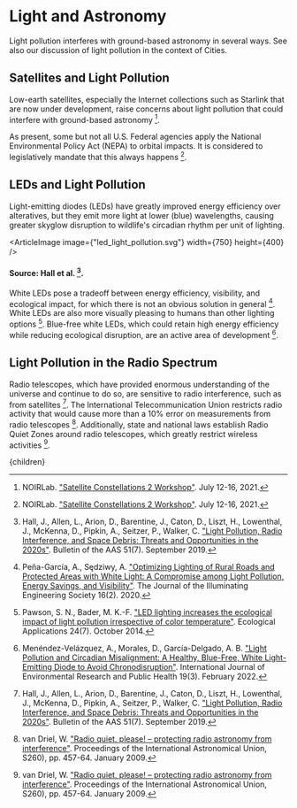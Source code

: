 


# Light and Astronomy
Light pollution interferes with ground-based astronomy in several ways. See also our discussion of light pollution in the context of Cities.

## Satellites and Light Pollution

Low-earth satellites, especially the Internet collections such as Starlink that are now under development, raise concerns about light pollution that could interfere with ground-based astronomy [^1].

<SatelliteLight />

As present, some but not all U.S. Federal agencies apply the National Environmental Policy Act (NEPA) to orbital impacts. It is considered to legislatively mandate that this always happens [^1].

## LEDs and Light Pollution

Light-emitting diodes (LEDs) have greatly improved energy efficiency over alteratives, but they emit more light at lower (blue) wavelengths, causing greater skyglow disruption to wildlife's circadian rhythm per unit of lighting.

<ArticleImage image={"led_light_pollution.svg"} width={750} height={400} />
#### Source: Hall et al. [^2].

White LEDs pose a tradeoff between energy efficiency, visibility, and ecological impact, for which there is not an obvious solution in general [^3]. White LEDs are also more visually pleasing to humans than other lighting options [^4]. Blue-free white LEDs, which could retain high energy efficiency while reducing ecological disruption, are an active area of development [^5].

## Light Pollution in the Radio Spectrum

Radio telescopes, which have provided enormous understanding of the universe and continue to do so, are sensitive to radio interference, such as from satellites [^2]. The International Telecommunication Union restricts radio activity that would cause more than a 10% error on measurements from radio telescopes [^6]. Additionally, state and national laws establish Radio Quiet Zones around radio telescopes, which greatly restrict wireless activities [^6].

[^1]: NOIRLab. ["Satellite Constellations 2 Workshop"](https://noirlab.edu/satcon2). July 12-16, 2021.

[^2]: Hall, J., Allen, L., Arion, D., Barentine, J., Caton, D., Liszt, H., Lowenthal, J., McKenna, D., Pipkin, A., Seitzer, P., Walker, C. ["Light Pollution, Radio Interference, and Space Debris: Threats and Opportunities in the 2020s"](https://baas.aas.org/pub/2020n7i097/release/1). Bulletin of the AAS 51(7). September 2019.

[^3]: Peña-García, A., Sędziwy, A. ["Optimizing Lighting of Rural Roads and Protected Areas with White Light: A Compromise among Light Pollution, Energy Savings, and Visibility"](https://www.tandfonline.com/doi/abs/10.1080/15502724.2019.1574138). The Journal of the Illuminating Engineering Society 16(2). 2020.

[^4]: Pawson, S. N., Bader, M. K.-F. ["LED lighting increases the ecological impact of light pollution irrespective of color temperature"](https://esajournals.onlinelibrary.wiley.com/doi/full/10.1890/14-0468.1). Ecological Applications 24(7). October 2014.

[^5]: Menéndez-Velázquez, A., Morales, D., García-Delgado, A. B. ["Light Pollution and Circadian Misalignment: A Healthy, Blue-Free, White Light-Emitting Diode to Avoid Chronodisruption"](https://www.mdpi.com/1660-4601/19/3/1849). International Journal of Environmental Research and Public Health 19(3). February 2022.

[^6]: van Driel, W. ["Radio quiet, please! – protecting radio astronomy from interference"](https://www.cambridge.org/core/journals/proceedings-of-the-international-astronomical-union/article/radio-quiet-please-protecting-radio-astronomy-from-interference/AE8E2F8CDF8B29FAF7890BAD24F4691F). Proceedings of the International Astronomical Union, S260), pp. 457-64. January 2009.

  <Article 
    focusAreaUrl={focusAreaUrl} 
    hierarchy={hierarchy} 
    site={site}
  >
    {children}
  </Article>

